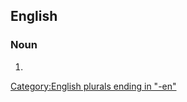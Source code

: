 {{also|Batmen}}
==English==

===Noun===
{{head|en|noun form}}

# {{plural of|en|batman}}

[[Category:English plurals ending in "-en"]]